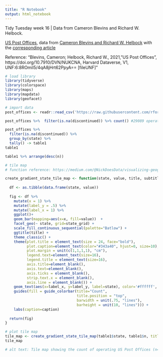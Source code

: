 ```yaml
---
title: "R Notebook"
output: html_notebook
---
```


Tidy Tuesday week 16 | Data from Cameron Blevins and Richard W. Helbock. 

[US Post Offices](https://github.com/rfordatascience/tidytuesday/blob/master/data/2021/2021-04-13/readme.md), data from [Cameron Blevins and Richard W. Helbock](https://dataverse.harvard.edu/dataset.xhtml?persistentId=doi:10.7910/DVN/NUKCNA) with the [corresponding article](https://cblevins.github.io/us-post-offices/)

Reference:
"Blevins, Cameron; Helbock, Richard W., 2021, "US Post Offices", https://doi.org/10.7910/DVN/NUKCNA, Harvard Dataverse, V1, UNF:6:8ROmiI5/4qA8jHrt62PpyA== [fileUNF]"

```r
# load library
library(tidyverse)
library(colorspace)
library(maps)
library(mapdata)
library(geofacet)
```

```r
# import data
post_offices <- readr::read_csv('https://raw.githubusercontent.com/rfordatascience/tidytuesday/master/data/2021/2021-04-13/post_offices.csv')
```

```r
post_offices %>%  filter(is.na(discontinued)) %>% count() #29089 operating post offices
```

```r
post_offices %>% 
  filter(is.na(discontinued)) %>% 
  group_by(state) %>%
  tally() -> table1
table1  
```

```r
table1 %>% arrange(desc(n))
```


```r
# tile map
# function reference: https://medium.com/@NickDoesData/visualizing-geographic-data-in-r-fb2e0f5b59c5

create_gradient_state_tile_map <- function(state, value, title, subtitle, caption, legend_title, state_grid='us_state_grid2') {
  
  df <- as.tibble(data.frame(state, value))
  
  fig <- df %>% 
    mutate(x = 1) %>% 
    mutate(label_y = .5) %>%  
    mutate(label_x = 1) %>% 
    ggplot()+
    geom_bar(mapping=aes(x=x, fill=value))  +
    facet_geo(~ state, grid=state_grid) +
    scale_fill_continuous_sequential(palette="Batlow") + 
    ggtitle(title) +
    theme_classic() + 
    theme(plot.title = element_text(size = 24, face="bold"),
          plot.caption=element_text(color="#343a40", hjust=0, size=10),
          plot.margin = unit(c(1,1,1,1), "cm"),
          legend.text=element_text(size=16),
          legend.title = element_text(size=16),
          axis.title=element_blank(),
          axis.text=element_blank(),
          axis.ticks = element_blank(),
          strip.text.x = element_blank(),
          axis.line = element_blank()) +
    geom_text(aes(x=label_x, y=label_y, label=state), color='#ffffff', size=5) + 
    guides(fill = guide_colorbar(title="Count",
                                 title.position = "top", 
                                 barwidth = unit(.75, "lines"), 
                                 barheight = unit(10, "lines"))) + 
    labs(caption=caption)
  
  return(fig)
}

# plot tile map
tile_map <- create_gradient_state_tile_map(table1$state, table1$n, title='Operating US Post Offices, by State\n', legend_title = "Count", caption="\nTidy Tuesday Week 16 | Data from Cameron Blevins and Richard W. Helbock (2021)")
tile_map

# alt text: Tile map showing the count of operating US Post Offices (n=29089) by state, where Pennsylvania has the most operating post offices (n=1782), followed by New York (n=1595) and Texas (n=1504). 
```

